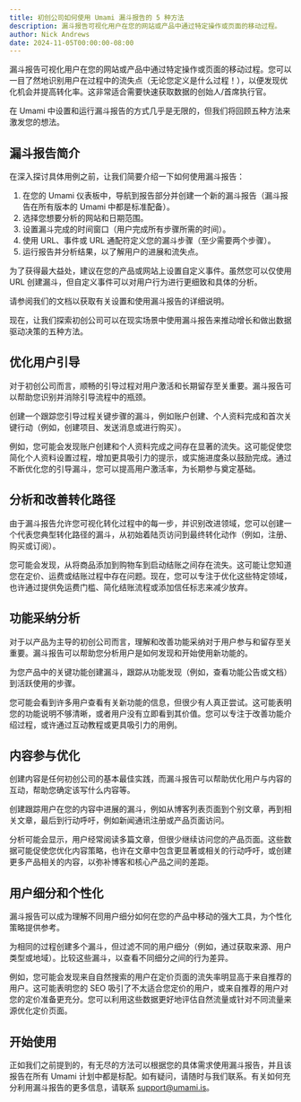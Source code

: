 ```yaml
---
title: 初创公司如何使用 Umami 漏斗报告的 5 种方法
description: 漏斗报告可视化用户在您的网站或产品中通过特定操作或页面的移动过程。
author: Nick Andrews
date: 2024-11-05T00:00:00-08:00
---
```


漏斗报告可视化用户在您的网站或产品中通过特定操作或页面的移动过程。您可以一目了然地识别用户在过程中的流失点（无论您定义是什么过程！），以便发现优化机会并提高转化率。这非常适合需要快速获取数据的创始人/首席执行官。

在 Umami 中设置和运行漏斗报告的方式几乎是无限的，但我们将回顾五种方法来激发您的想法。

## 漏斗报告简介

在深入探讨具体用例之前，让我们简要介绍一下如何使用漏斗报告：

1. 在您的 Umami 仪表板中，导航到报告部分并创建一个新的漏斗报告（漏斗报告在所有版本的 Umami 中都是标准配备）。
2. 选择您想要分析的网站和日期范围。
3. 设置漏斗完成的时间窗口（用户完成所有步骤所需的时间）。
4. 使用 URL、事件或 URL 通配符定义您的漏斗步骤（至少需要两个步骤）。
5. 运行报告并分析结果，以了解用户的进展和流失点。

为了获得最大益处，建议在您的产品或网站上设置自定义事件。虽然您可以仅使用 URL 创建漏斗，但自定义事件可以对用户行为进行更细致和具体的分析。

请参阅我们的文档以获取有关设置和使用漏斗报告的详细说明。

现在，让我们探索初创公司可以在现实场景中使用漏斗报告来推动增长和做出数据驱动决策的五种方法。

## 优化用户引导

对于初创公司而言，顺畅的引导过程对用户激活和长期留存至关重要。漏斗报告可以帮助您识别并消除引导流程中的瓶颈。

创建一个跟踪您引导过程关键步骤的漏斗，例如账户创建、个人资料完成和首次关键行动（例如，创建项目、发送消息或进行购买）。

例如，您可能会发现账户创建和个人资料完成之间存在显著的流失。这可能促使您简化个人资料设置过程，增加更具吸引力的提示，或实施进度条以鼓励完成。通过不断优化您的引导漏斗，您可以提高用户激活率，为长期参与奠定基础。

## 分析和改善转化路径

由于漏斗报告允许您可视化转化过程中的每一步，并识别改进领域，您可以创建一个代表您典型转化路径的漏斗，从初始着陆页访问到最终转化动作（例如，注册、购买或订阅）。

您可能会发现，从将商品添加到购物车到启动结账之间存在流失。这可能让您知道您在定价、运费或结账过程中存在问题。现在，您可以专注于优化这些特定领域，也许通过提供免运费门槛、简化结账流程或添加信任标志来减少放弃。

## 功能采纳分析

对于以产品为主导的初创公司而言，理解和改善功能采纳对于用户参与和留存至关重要。漏斗报告可以帮助您分析用户是如何发现和开始使用新功能的。

为您产品中的关键功能创建漏斗，跟踪从功能发现（例如，查看功能公告或文档）到活跃使用的步骤。

您可能会看到许多用户查看有关新功能的信息，但很少有人真正尝试。这可能表明您的功能说明不够清晰，或者用户没有立即看到其价值。您可以专注于改善功能介绍过程，或许通过互动教程或更具吸引力的用例。

## 内容参与优化

创建内容是任何初创公司的基本最佳实践，而漏斗报告可以帮助优化用户与内容的互动，帮助您确定该写什么内容等。

创建跟踪用户在您的内容中进展的漏斗，例如从博客列表页面到个别文章，再到相关文章，最后到行动呼吁，例如新闻通讯注册或产品页面访问。

分析可能会显示，用户经常阅读多篇文章，但很少继续访问您的产品页面。这些数据可能促使您优化内容策略，也许在文章中包含更显著或相关的行动呼吁，或创建更多产品相关的内容，以弥补博客和核心产品之间的差距。

## 用户细分和个性化

漏斗报告可以成为理解不同用户细分如何在您的产品中移动的强大工具，为个性化策略提供参考。

为相同的过程创建多个漏斗，但过滤不同的用户细分（例如，通过获取来源、用户类型或地域）。比较这些漏斗，以查看不同细分之间的行为差异。

例如，您可能会发现来自自然搜索的用户在定价页面的流失率明显高于来自推荐的用户。这可能表明您的 SEO 吸引了不太适合您定价的用户，或来自推荐的用户对您的定价准备更充分。您可以利用这些数据更好地评估自然流量或针对不同流量来源优化定价页面。

## 开始使用

正如我们之前提到的，有无尽的方法可以根据您的具体需求使用漏斗报告，并且该报告在所有 Umami 计划中都是标配。如有疑问，请随时与我们联系。有关如何充分利用漏斗报告的更多信息，请联系 support@umami.is。
